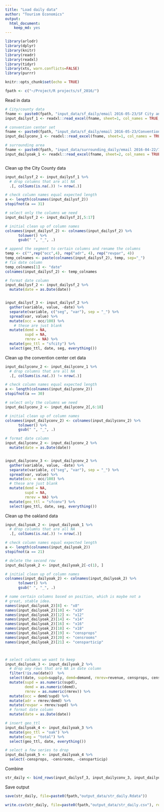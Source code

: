 ```yaml
---
title: "Load daily data"
author: "Tourism Economics"
output: 
  html_document: 
    keep_md: yes
---
```


```r

library(arlodr)
library(dplyr)
library(knitr)
library(readr)
library(readxl)
library(tidyr)
library(xts, warn.conflicts=FALSE)
library(purrr)

knitr::opts_chunk$set(echo = TRUE)
```


```r

fpath <- c("~/Project/R projects/sf_2016/") 


```

Read in data
```r

# City/county data
fname <- paste0(fpath, "input_data/sf_daily/email 2016-05-23/SF City and County- Set Analysis (Jan 2011 - Present).xlsx")
input_dailysf_1 <- readxl::read_excel(fname, sheet=1, col_names = TRUE, skip = 5)

# convention center set
fname <- paste0(fpath, "input_data/sf_daily/email 2016-05-23/Convention Center Set Analysis (Jan 2012 - Present).xlsx")
input_dailyconv_1 <- readxl::read_excel(fname, sheet=1, col_names = TRUE, skip = 5)

# surrounding area
fname <- paste0(fpath, "input_data/surrounding_daily/email 2016-04-22/770778_OaklandBerkeley.xls")
input_dailyoak_1 <- readxl::read_excel(fname, sheet=2, col_names = TRUE, skip = 4)



```

Clean up the City County data
```r
input_dailysf_2 <- input_dailysf_1 %>%
  # drop columns that are all NA
  .[, colSums(is.na(.)) != nrow(.)] 

# check column names equal expected length
a <- length(colnames(input_dailysf_2))
stopifnot(a == 31)

# select only the columns we need
input_dailysf_2 <- input_dailysf_2[,5:17] 

# initial clean up of column names
colnames(input_dailysf_2) <- colnames(input_dailysf_2) %>%
	  tolower() %>%
	  gsub(" ", "_", .)

# append the segment to certain columns and rename the columns
temp <- c("",rep("occ",4), rep("adr", 4), rep("revpar", 4))
temp_colnames <- paste(colnames(input_dailysf_2), temp, sep="_")
# fix date column
temp_colnames[1] <- "date"
colnames(input_dailysf_2) <- temp_colnames

# format date column
input_dailysf_2 <- input_dailysf_2 %>%
  mutate(date = as.Date(date))


input_dailysf_3 <- input_dailysf_2 %>%
  gather(variable, value, -date) %>%
  separate(variable, c("seg", "var"), sep = "_") %>%
  spread(var, value) %>%
  mutate(occ = occ/100) %>%
    # these are just blank
  mutate(demd = NA,
         supd = NA,
         rmrev = NA) %>%
  mutate(geo_ttl = "sfcity") %>%
  select(geo_ttl, date, seg, everything())

```


Clean up the convention center cet data
```r
input_dailyconv_2 <- input_dailyconv_1 %>%
  # drop columns that are all NA
  .[, colSums(is.na(.)) != nrow(.)] 

# check column names equal expected length
a <- length(colnames(input_dailyconv_2))
stopifnot(a == 30)

# select only the columns we need
input_dailyconv_2 <- input_dailyconv_2[,6:18] 

# initial clean up of column names
colnames(input_dailyconv_2) <- colnames(input_dailyconv_2) %>%
	  tolower() %>%
	  gsub(" ", "_", .)

# format date column
input_dailyconv_2 <- input_dailyconv_2 %>%
  mutate(date = as.Date(date))


input_dailyconv_3 <- input_dailyconv_2 %>%
  gather(variable, value, -date) %>%
  separate(variable, c("seg", "var"), sep = "_") %>%
  spread(var, value) %>%
  mutate(occ = occ/100) %>%
  # these are just blank
  mutate(demd = NA,
         supd = NA,
         rmrev = NA) %>%
  mutate(geo_ttl = "sfconv") %>%
  select(geo_ttl, date, seg, everything())

```

Clean up the oakland data
```r

input_dailyoak_2 <- input_dailyoak_1 %>%
  # drop columns that are all NA
  .[, colSums(is.na(.)) != nrow(.)] 

# check column names equal expected length
a <- length(colnames(input_dailyoak_2))
stopifnot(a == 21)

# delete the second row
input_dailyoak_2 <- input_dailyoak_2[-c(1), ]

# initial clean up of column names
colnames(input_dailyoak_2) <- colnames(input_dailyoak_2) %>%
	  tolower() %>%
	  gsub(" ", "_", .)

# name certain columns based on position, which is maybe not a 
# great, stable idea.
names(input_dailyoak_2)[8] <- "x8"
names(input_dailyoak_2)[10] <- "x10"
names(input_dailyoak_2)[12] <- "x12"
names(input_dailyoak_2)[14] <- "x14"
names(input_dailyoak_2)[16] <- "x16"
names(input_dailyoak_2)[18] <- "x18"
names(input_dailyoak_2)[19] <- "censprops"
names(input_dailyoak_2)[20] <- "censrooms"
names(input_dailyoak_2)[21] <- "censparticip"



# select columns we want to keep
input_dailyoak_3 <- input_dailyoak_2 %>%
  # drop any rows that are NA in date column
  filter(!is.na(date))	%>%
  select(date, supd=supply, demd=demand, rmrev=revenue, censprops, censrooms, censparticip) %>%
  mutate(supd = as.numeric(supd),
         demd = as.numeric(demd),
         rmrev = as.numeric(rmrev)) %>%
  mutate(occ = demd/supd) %>%
  mutate(adr = rmrev/demd) %>%
  mutate(revpar = rmrev/supd) %>%
  # format date column
  mutate(date = as.Date(date))

# insert geo_ttl
input_dailyoak_4 <- input_dailyoak_3 %>%
  mutate(geo_ttl = "oak") %>%
  mutate(seg = "total") %>%
  select(geo_ttl, date, everything())

# select a few series to drop
input_dailyoak_5 <- input_dailyoak_4 %>%
  select(-censprops, -censrooms, -censparticip)

```


Combine
```r

str_daily <- bind_rows(input_dailysf_3, input_dailyconv_3, input_dailyoak_5)

```

Save output
```r

save(str_daily, file=paste0(fpath,"output_data/str_daily.Rdata"))

write.csv(str_daily, file=paste0(fpath,"output_data/str_daily.csv"), row.names=FALSE)

```

